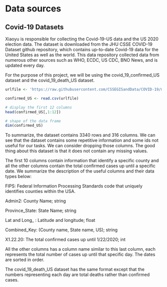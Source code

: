 # Data sources

## Covid-19 Datasets

Xiaoyu is responsible for collecting the Covid-19-US data and the US 2020 election data.
The dataset is downloaded from the JHU CSSE COVID-19 Dataset github repository, which contains up-to-date Covid-19 data for the United States as well as the world. This data repository collected data from numerous other sources such as WHO, ECDC, US CDC, BNO News, and is updated every day.

For the purpose of this project, we will be using the covid_19_confirmed_US dataset and the covid_19_death_US dataset.

```r
urlfile <- 'https://raw.githubusercontent.com/CSSEGISandData/COVID-19/master/csse_covid_19_data/csse_covid_19_time_series/time_series_covid19_confirmed_US.csv'

confirmed_US <- read.csv(urlfile)

# display the first 12 columns
head(confirmed_US[,1:12])

# shape of the data frame
dim(confirmed_US)
```
To summarize, the dataset contains 3340 rows and 316 columns. We can see that the dataset contains some repetitive information and some ids not useful for our tasks. We can consider dropping those columns. The good thing about this dataset is that it does not contain any missing values.

The first 10 columns contain information that identify a specific county and all the other columns contain the total confirmed cases up until a specific date. 
We summarize the description of the useful columns and their data types below:

FIPS: Federal Information Processing Standards code that uniquely identifies counties within the USA.

Admin2: County Name; string

Province_State: State Name; string

Lat and Long_ : Latitude and longitude; float 

Combined_Key: (County name, State name, US); string

X1.22.20: The total confirmed cases up until 1/22/2020; int

All the other columns has a column name similar to this last column, each represents the total number of cases up until that specific day. The dates are sorted in order.

The covid_19_death_US dataset has the same format except that the numbers representing each day are total deaths rather than confirmed cases.

